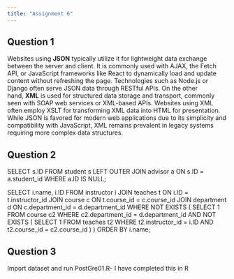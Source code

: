 ```yaml
---
title: "Assignment 6"
---
```


## Question 1

Websites using **JSON** typically utilize it for lightweight data exchange between the server and client. It is commonly used with AJAX, the Fetch API, or JavaScript frameworks like React to dynamically load and update content without refreshing the page. Technologies such as Node.js or Django often serve JSON data through RESTful APIs. On the other hand, **XML** is used for structured data storage and transport, commonly seen with SOAP web services or XML-based APIs. Websites using XML often employ XSLT for transforming XML data into HTML for presentation. While JSON is favored for modern web applications due to its simplicity and compatibility with JavaScript, XML remains prevalent in legacy systems requiring more complex data structures.

## Question 2

SELECT s.ID FROM student s LEFT OUTER JOIN advisor a ON s.ID = a.student_id WHERE a.ID IS NULL;

SELECT i.name, i.ID FROM instructor i JOIN teaches t ON i.ID = t.instructor_id JOIN course c ON t.course_id = c.course_id JOIN department d ON c.department_id = d.department_id WHERE NOT EXISTS ( SELECT 1 FROM course c2 WHERE c2.department_id = d.department_id AND NOT EXISTS ( SELECT 1 FROM teaches t2 WHERE t2.instructor_id = i.ID AND t2.course_id = c2.course_id ) ) ORDER BY i.name;

## Question 3

Import dataset and run PostGre01.R- I have completed this in R
